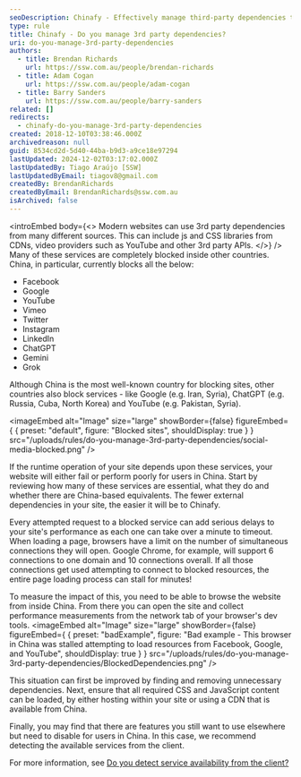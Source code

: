 ```yaml
---
seoDescription: Chinafy - Effectively manage third-party dependencies to ensure seamless website performance in China by removing unnecessary dependencies, hosting required CSS and JavaScript content locally or through a CDN available from China.
type: rule
title: Chinafy - Do you manage 3rd party dependencies?
uri: do-you-manage-3rd-party-dependencies
authors:
  - title: Brendan Richards
    url: https://ssw.com.au/people/brendan-richards
  - title: Adam Cogan
    url: https://ssw.com.au/people/adam-cogan
  - title: Barry Sanders
    url: https://ssw.com.au/people/barry-sanders
related: []
redirects:
  - chinafy-do-you-manage-3rd-party-dependencies
created: 2018-12-10T03:38:46.000Z
archivedreason: null
guid: 8534cd2d-5d40-44ba-b9d3-a9ce18e97294
lastUpdated: 2024-12-02T03:17:02.000Z
lastUpdatedBy: Tiago Araújo [SSW]
lastUpdatedByEmail: tiagov8@gmail.com
createdBy: BrendanRichards
createdByEmail: BrendanRichards@ssw.com.au
isArchived: false
---
```


<introEmbed
  body={<>
Modern websites can use 3rd party dependencies from many different sources. This can include js and CSS libraries from CDNs, video providers such as YouTube and other 3rd party APIs.
  </>}
/>
Many of these services are completely blocked inside other countries. China, in particular, currently blocks all the below:

* Facebook
* Google
* YouTube
* Vimeo
* Twitter
* Instagram
* LinkedIn
* ChatGPT
* Gemini
* Grok

Although China is the most well-known country for blocking sites, other countries also block services - like Google (e.g. Iran, Syria), ChatGPT (e.g. Russia, Cuba, North Korea) and YouTube (e.g. Pakistan, Syria).


<imageEmbed
  alt="Image"
  size="large"
  showBorder={false}
  figureEmbed={ {
    preset: "default",
    figure: "Blocked sites",
    shouldDisplay: true
  } }
  src="/uploads/rules/do-you-manage-3rd-party-dependencies/social-media-blocked.png"
/>

If the runtime operation of your site depends upon these services, your website will either fail or perform poorly for users in China. Start by reviewing how many of these services are essential, what they do and whether there are China-based equivalents. The fewer external dependencies in your site, the easier it will be to Chinafy.

Every attempted request to a blocked service can add serious delays to your site's performance as each one can take over a minute to timeout. When loading a page, browsers have a limit on the number of simultaneous connections they will open. Google Chrome, for example, will support 6 connections to one domain and 10 connections overall. If all those connections get used attempting to connect to blocked resources, the entire page loading process can stall for minutes!

To measure the impact of this, you need to be able to browse the website from inside China. From there you can open the site and collect performance measurements from the network tab of your browser's dev tools.
<imageEmbed
  alt="Image"
  size="large"
  showBorder={false}
  figureEmbed={ {
    preset: "badExample",
    figure: "Bad example - This browser in China was stalled attempting to load resources from Facebook, Google, and YouTube",
    shouldDisplay: true
  } }
  src="/uploads/rules/do-you-manage-3rd-party-dependencies/BlockedDependencies.png"
/>

This situation can first be improved by finding and removing unnecessary dependencies. Next, ensure that all required CSS and JavaScript content can be loaded, by either hosting within your site or using a CDN that is available from China.

Finally, you may find that there are features you still want to use elsewhere but need to disable for users in China. In this case, we recommend detecting the available services from the client.

For more information, see [Do you detect service availability from the client?](/do-you-detect-service-availability-from-the-client)
